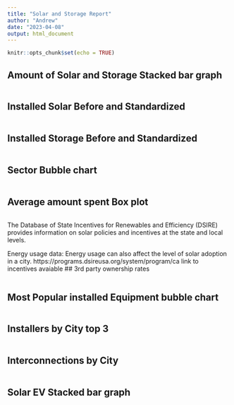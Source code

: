 ```yaml
---
title: "Solar and Storage Report"
author: "Andrew"
date: "2023-04-08"
output: html_document
---
```


```r
knitr::opts_chunk$set(echo = TRUE)
```

## Amount of Solar and Storage Stacked bar graph

```r

```

## Installed Solar Before and Standardized

```r

```

## Installed Storage Before and Standardized

```r

```

## Sector Bubble chart
```r

```

## Average amount spent Box plot

```r

```
The Database of State Incentives for Renewables and Efficiency (DSIRE) provides information on solar policies and incentives at the state and local levels.

Energy usage data: Energy usage can also affect the level of solar adoption in a city. https://programs.dsireusa.org/system/program/ca
link to incentives avaiable 
## 3rd party ownership rates

```r

```

## Most Popular installed Equipment bubble chart

```r

```

## Installers by City top 3

```r

```


## Interconnections by City

```r

```

## Solar EV Stacked bar graph
```r

```